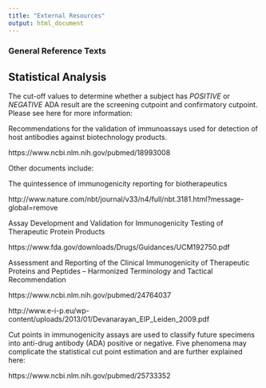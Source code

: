 ```yaml
---
title: "External Resources"
output: html_document
---
```


### General Reference Texts

## Statistical Analysis

The cut-off values to determine whether a subject has *POSITIVE* or *NEGATIVE* ADA result are the screening cutpoint and confirmatory cutpoint. Please see here for more information:

Recommendations for the validation of immunoassays used for detection of host antibodies against biotechnology products.

https://www.ncbi.nlm.nih.gov/pubmed/18993008

Other documents include:

The quintessence of immunogenicity reporting for biotherapeutics

http://www.nature.com/nbt/journal/v33/n4/full/nbt.3181.html?message-global=remove

Assay Development and Validation for Immunogenicity Testing of Therapeutic Protein Products

https://www.fda.gov/downloads/Drugs/Guidances/UCM192750.pdf

Assessment and Reporting of the Clinical Immunogenicity of Therapeutic Proteins and Peptides – Harmonized Terminology and Tactical Recommendation

https://www.ncbi.nlm.nih.gov/pubmed/24764037

http://www.e-i-p.eu/wp-content/uploads/2013/01/Devanarayan_EIP_Leiden_2009.pdf

Cut points in immunogenicity assays are used to classify future specimens into anti-drug antibody (ADA) positive or negative. Five phenomena may complicate the statistical cut point estimation and are further explained here:

https://www.ncbi.nlm.nih.gov/pubmed/25733352